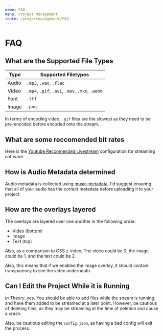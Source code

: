```yaml
---
name: FAQ
menu: Project Management
route: /projectmanagement/FAQ
---
```


# FAQ

## What are the Supported File Types

| Type | Supported Filetypes |
| - | - |
| Audio | `.mp3`, `.wav`, `.flac` |
| Video | `.mp4`, `.gif`, `.avi`, `.mov`, `.mkv`, `.webm` |
| Font | `.ttf` |
| Image | `.png` |

In terms of encoding video, `.gif` files are the slowest as they need to be pre-encoded before encoded onto the stream.

## What are some reccomended bit rates

Here is the [Youtube Reccomended Livestream](https://support.google.com/youtube/answer/2853702?hl=en) configuration for streaming software.

## How is Audio Metadata determined

Audio metadata is collected using [music-metadata](https://www.npmjs.com/package/music-metadata). I'd suggest ensuring that all of your audio has the correct metadata before uploading it to your project.

## How are the overlays layered

The overlays are layered over one another in the following order:

* Video (bottom)
* Image
* Text (top)

Also, as a comparison to CSS z-index, The video could be 0, the image could be 1, and the text could be 2. 

Also, this means that if we enabled the image overlay, it should contain transparency to see the video underneath.

## Can I Edit the Project While it is Running

*In Theory*, yes. You should be able to add files while the stream is running, and have them added to be streamed at a later point. However, be cautious of deleting files, as they may be streaming at the time of deletion and cause a crash. 

Also, be cautious editing the `config.json`, as having a bad config will exit the process.

